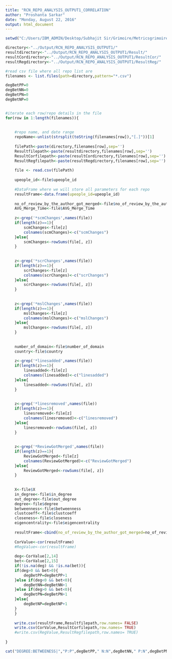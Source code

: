 ```yaml
---
title: "RCN_REPO_ANALYSIS_OUTPUT1_CORRELATION"
author: "Proshanta Sarkar"
date: "Monday, August 22, 2016"
output: html_document
---
```


```r
setwd("C:/Users/IBM_ADMIN/Desktop/Subhajit Sir/Grimoire/Metricsgrimoire-analysis/Code")

directory<-"../Output/RCN_REPO_ANALYSIS_OUTPUT1/"
resultdirectory<-"../Output/RCN_REPO_ANALYSIS_OUTPUT1/Result/"
resultCordirectory<-"../Output/RCN_REPO_ANALYSIS_OUTPUT1/ResultCor/"
resultRegdirectory<-"../Output/RCN_REPO_ANALYSIS_OUTPUT1/ResultReg/"

#read csv file where all repo list are
filenames <- list.files(path=directory,pattern="*.csv")

degBetPP=0
degBetNN=0
degBetPN=0
degBetNP=0


#iterate each row/repo details in the file
for(row in 1:length(filenames)){
    
    
    #repo name, and date range
    repoName<-unlist(strsplit(toString(filenames[row]),"[.]"))[1]
    
    filePath<-paste(directory,filenames[row],sep='')
    Resultfilepath<-paste(resultdirectory,filenames[row],sep='')
    ResultCorfilepath<-paste(resultCordirectory,filenames[row],sep='')
    ResultRegfilepath<-paste(resultRegdirectory,filenames[row],sep='')
     
    file <- read.csv(filePath)
    
    upeople_id<-file$upeople_id
    
    #DataFrame where we will store all parameters for each repo
    resultFrame<-data.frame(upeople_id=upeople_id)
    
    no_of_review_by_the_author_got_merged<-file$no_of_review_by_the_author_got_merged
    AVG_Merge_Time<-file$AVG_Merge_Time
    
    z<-grep('*scmChanges',names(file))
    if(length(z)==1){
        scmChanges<-file[z]
        colnames(scmChanges)<-c("scmChanges")
    }else{
        scmChanges<-rowSums(file[, z])
    }
    
    
    z<-grep('*scrChanges',names(file))
    if(length(z)==1){
        scrChanges<-file[z]
        colnames(scrChanges)<-c("scrChanges")
    }else{
        scrChanges<-rowSums(file[, z])
    }
    
    
    z<-grep('*mslChanges',names(file))
    if(length(z)==1){
        mslChanges<-file[z]
        colnames(mslChanges)<-c("mslChanges")
    }else{
        mslChanges<-rowSums(file[, z])
    }
    
    
    number_of_domain<-file$number_of_domain
    country<-file$country
    
    z<-grep('*linesadded',names(file))
    if(length(z)==1){
        linesadded<-file[z]
        colnames(linesadded)<-c("linesadded")
    }else{
        linesadded<-rowSums(file[, z])
    }
    
    
    z<-grep('*linesremoved',names(file))
    if(length(z)==1){
        linesremoved<-file[z]
        colnames(linesremoved)<-c("linesremoved")
    }else{
        linesremoved<-rowSums(file[, z])
    }
    
    
    z<-grep('*ReviewGotMerged',names(file))
    if(length(z)==1){
        ReviewGotMerged<-file[z]
        colnames(ReviewGotMerged)<-c("ReviewGotMerged")
    }else{
        ReviewGotMerged<-rowSums(file[, z])
    }
    
    
    X<-file$X
    in_degree<-file$in_degree
    out_degree<-file$out_degree
    degree<-file$degree
    betweenness<-file$betweenness
    clustcoeff<-file$clustcoeff
    closeness<-file$closeness
    eigencentrality<-file$eigencentrality
    
    resultFrame<-cbind(no_of_review_by_the_author_got_merged=no_of_review_by_the_author_got_merged,AVG_Merge_Time=AVG_Merge_Time,scmChanges=scmChanges,scrChanges=scrChanges,mslChanges=mslChanges,number_of_domain=number_of_domain,country=country,linesadded=linesadded,linesremoved=linesremoved,ReviewGotMerged=ReviewGotMerged,X=X,in_degree=in_degree,out_degree=out_degree,degree=degree,betweenness=betweenness,clustcoeff=clustcoeff,closeness=closeness,eigencentrality=eigencentrality,resultFrame)
    
    CorValue<-cor(resultFrame)
    #RegValue<-cor(resultFrame)
    
    deg<-CorValue[2,14]
    bet<-CorValue[2,15]
    if(!is.na(deg) && !is.na(bet)){
    if(deg>0 && bet>0){
        degBetPP=degBetPP+1        
    }else if(deg<0 && bet<0){
        degBetNN=degBetNN+1
    }else if(deg>0 && bet<0){
        degBetPN=degBetPN+1
    }else{
        degBetNP=degBetNP+1
    }
    }
    
    write.csv(resultFrame,Resultfilepath,row.names= FALSE) 
    write.csv(CorValue,ResultCorfilepath,row.names= TRUE)
    #write.csv(RegValue,ResultRegfilepath,row.names= TRUE)    
    
} 

cat("DEGREE:BETWEENESS|","P:P",degBetPP," N:N",degBetNN," P:N",degBetPN," N:P",degBetNP)

```
